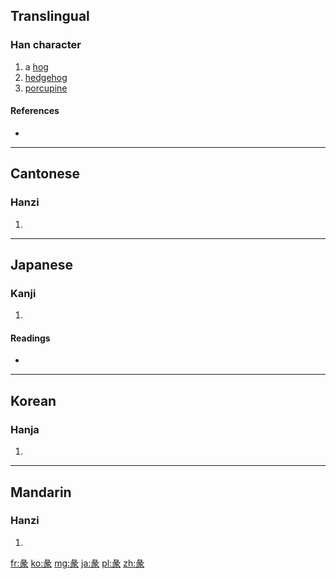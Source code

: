 ==Translingual==

===Han character===
{{Han char|rn=58|rad=彐|as=06|sn=9|four=2723<sub>2</sub>|canj=女弓一人 (VNMO)|ids=⿱[[彑]][[𧰨]]}}

# a [[hog]]
# [[hedgehog]]
# [[porcupine]]

====References====
* {{Han ref|kx=0362.120|dkj=09920|dj=0680.260|hdz=20961.060|uh=5F56|ud=24406|bh=CEBD|bd=52925}}

----

==Cantonese==

===Hanzi===
{{yue-hanzi|jyut=[[teon3]], [[teon5]]|y=teun3, teun5}}

# {{defn|lang=yue|sort=彐06}}

----

==Japanese==

===Kanji===
{{ja-kanji|grade=|rs=彐06}}

# {{defn|lang=ja|sort=彐06}}

====Readings====
* {{ja-readings|on=[[たん]] (tan), [[し]] (shi)|kun=[[とく]] (toku)}}

----

==Korean==

===Hanja===
{{ko-hanja|hangeul=단|eumhun=|rv=dan|mr=tan|y=tan}}

# {{defn|lang=ko|sort=彐06}}

----

==Mandarin==

===Hanzi===
{{cmn-hanzi|pin=[[tuàn]] ([[tuan4]]), [[suì]] ([[sui4]])|wg=t'uan<sup>4</sup>, sui<sup>4</sup>}}

# {{defn|lang=cmn|sort=彐06}}

[[fr:彖]]
[[ko:彖]]
[[mg:彖]]
[[ja:彖]]
[[pl:彖]]
[[zh:彖]]